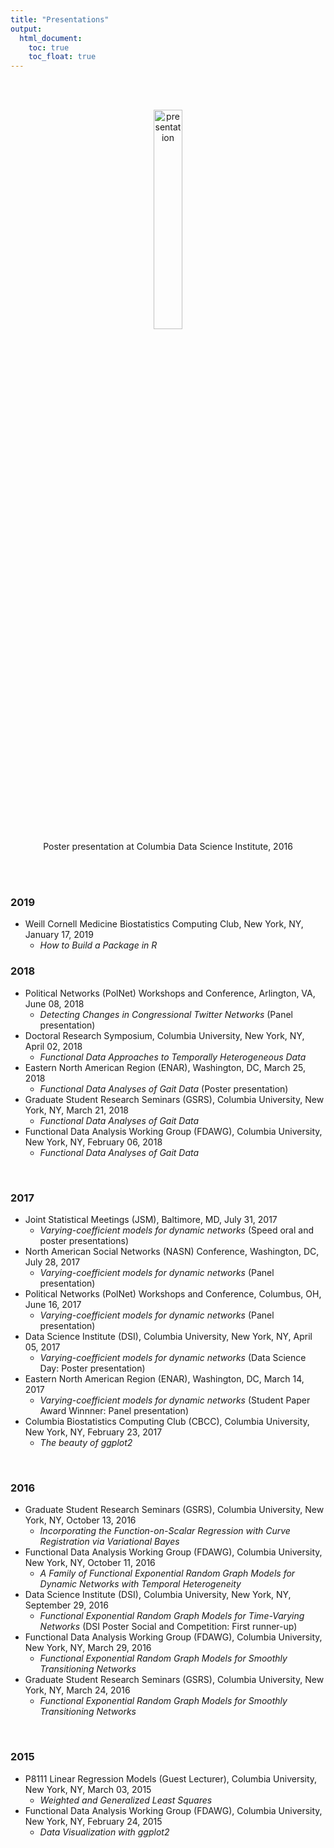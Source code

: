 ```yaml
---
title: "Presentations"
output:
  html_document:
    toc: true
    toc_float: true
---
```


<link rel="stylesheet" href="academicons/css/academicons.min.css"/>

<br>

<center>   
<br>
<img src="image/DSI.jpg" alt="presentation" style="width:30%; border:0px solid">
<br>
Poster presentation at Columbia Data Science Institute, 2016
</center>

<br><br>

### 2019

* Weill Cornell Medicine Biostatistics Computing Club, New York, NY, January 17, 2019
    + *How to Build a Package in R*

### 2018

* Political Networks (PolNet) Workshops and Conference, Arlington, VA, June 08, 2018
    + *Detecting Changes in Congressional Twitter Networks* (Panel presentation)

* Doctoral Research Symposium, Columbia University, New York, NY, April 02, 2018
    + *Functional Data Approaches to Temporally Heterogeneous Data*
    
* Eastern North American Region (ENAR), Washington, DC, March 25, 2018
    + *Functional Data Analyses of Gait Data* (Poster presentation)

* Graduate Student Research Seminars (GSRS), Columbia University, New York, NY, March 21, 2018
    + *Functional Data Analyses of Gait Data*

* Functional Data Analysis Working Group (FDAWG), Columbia University, New York, NY, February 06, 2018
    + *Functional Data Analyses of Gait Data*
    
<br>

### 2017
    
* Joint Statistical Meetings (JSM), Baltimore, MD, July 31, 2017 
    + *Varying-coefficient models for dynamic networks* (Speed oral and poster presentations)
    
* North American Social Networks (NASN) Conference, Washington, DC, July 28, 2017
    + *Varying-coefficient models for dynamic networks* (Panel presentation)
    
* Political Networks (PolNet) Workshops and Conference, Columbus, OH, June 16, 2017 
    + *Varying-coefficient models for dynamic networks* (Panel presentation)
    
* Data Science Institute (DSI), Columbia University, New York, NY, April 05, 2017
    + *Varying-coefficient models for dynamic networks* (Data Science Day: Poster presentation)
    
* Eastern North American Region (ENAR), Washington, DC, March 14, 2017
    + *Varying-coefficient models for dynamic networks* (Student Paper Award Winnner: Panel presentation)

* Columbia Biostatistics Computing Club (CBCC), Columbia University, New York, NY, February 23, 2017
    + *The beauty of ggplot2*


<br>

### 2016

* Graduate Student Research Seminars (GSRS), Columbia University, New York, NY, October 13, 2016
    + *Incorporating the Function-on-Scalar Regression with Curve Registration via Variational Bayes*

* Functional Data Analysis Working Group (FDAWG), Columbia University, New York, NY, October 11, 2016
    + *A Family of Functional Exponential Random Graph Models for Dynamic Networks with Temporal Heterogeneity*

* Data Science Institute (DSI), Columbia University, New York, NY, September 29, 2016
    + *Functional Exponential Random Graph Models for Time-Varying Networks* (DSI Poster Social and Competition: First runner-up)

* Functional Data Analysis Working Group (FDAWG), Columbia University, New York, NY, March 29, 2016
    + *Functional Exponential Random Graph Models for Smoothly Transitioning Networks*

* Graduate Student Research Seminars (GSRS), Columbia University, New York, NY, March 24, 2016
    + *Functional Exponential Random Graph Models for Smoothly Transitioning Networks*

<br>

### 2015

* P8111 Linear Regression Models (Guest Lecturer), Columbia University, New York, NY, March 03, 2015
    + *Weighted and Generalized Least Squares*

* Functional Data Analysis Working Group (FDAWG), Columbia University, New York, NY, February 24, 2015
    + *Data Visualization with ggplot2*
